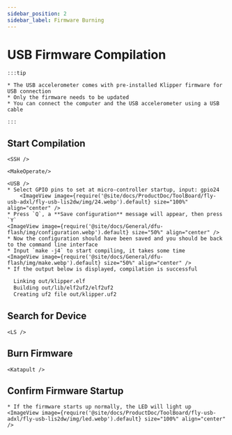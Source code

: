 ```yaml
---
sidebar_position: 2
sidebar_label: Firmware Burning
---
```




# USB Firmware Compilation

    :::tip

    * The USB accelerometer comes with pre-installed Klipper firmware for USB connection
    * Only the firmware needs to be updated
    * You can connect the computer and the USB accelerometer using a USB cable

    :::

## Start Compilation

    <SSH />

    <MakeOperate/>

    <USB />
    * Select GPIO pins to set at micro-controller startup, input: gpio24
        <ImageView image={require('@site/docs/ProductDoc/ToolBoard/fly-usb-adxl/fly-usb-lis2dw/img/24.webp').default} size="100%" align="center" />
    * Press `Q`, a **Save configuration** message will appear, then press `Y`
    <ImageView image={require('@site/docs/General/dfu-flash/img/configuration.webp').default} size="50%" align="center" />
    * Now the configuration should have been saved and you should be back to the command line interface
    * Input `make -j4` to start compiling, it takes some time
    <ImageView image={require('@site/docs/General/dfu-flash/img/make.webp').default} size="50%" align="center" />
    * If the output below is displayed, compilation is successful

```bash
  Linking out/klipper.elf
  Building out/lib/elf2uf2/elf2uf2
  Creating uf2 file out/klipper.uf2
```

## Search for Device

    <LS />


## Burn Firmware


    <Katapult />


## Confirm Firmware Startup

    * If the firmware starts up normally, the LED will light up
    <ImageView image={require('@site/docs/ProductDoc/ToolBoard/fly-usb-adxl/fly-usb-lis2dw/img/led.webp').default} size="100%" align="center" />
